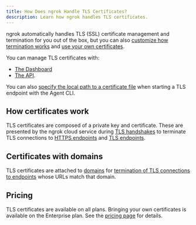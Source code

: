 ```yaml
---
title: How Does ngrok Handle TLS Certificates?
description: Learn how ngrok handles TLS certificates.
---
```


ngrok automatically handles TLS (SSL) certificate management and termination
for you out of the box, but you can also [customize how termination works](/traffic-policy/actions/terminate-tls/) and [use your own certificates](/universal-gateway/tls-certificates/how-do-i-use-my-own-certificates).

You can manage TLS certificates with:

- [The Dashboard](https://dashboard.ngrok.com/tls-certs)
- [The API](/api/resources/tls-certificates/).

You can also [specify the local path to a certificate file](/agent/cli/#example-10) when starting a TLS endpoint with the Agent CLI.

## How certificates work

TLS certificates are composed of a private key and certificate. These are presented by the ngrok cloud service during [TLS handshakes](https://en.wikipedia.org/wiki/Transport_Layer_Security#TLS_handshake) to terminate TLS connections to [HTTPS endpoints](/universal-gateway/http) and [TLS endpoints](/universal-gateway/tls).

## Certificates with domains

TLS certificates are attached to [domains](/universal-gateway/domains/what-are-domains/) for [termination of TLS connections to endpoints](/universal-gateway/tls-termination/) whose URLs match that domain.

## Pricing

TLS certificates are available on all plans. Bringing your own certificates is available on the Enterprise plan. See the [pricing page](https://ngrok.com/pricing) for details.
